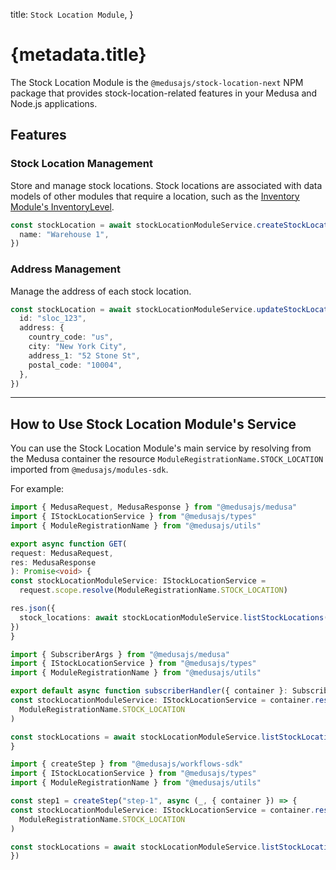 
  title: `Stock Location Module`,
}

# {metadata.title}

The Stock Location Module is the `@medusajs/stock-location-next` NPM package that provides stock-location-related features in your Medusa and Node.js applications.

## Features

### Stock Location Management

Store and manage stock locations. Stock locations are associated with data models of other modules that require a location, such as the [Inventory Module's InventoryLevel](../inventory/concepts/page.mdx#inventory-level).

```ts
const stockLocation = await stockLocationModuleService.createStockLocations({
  name: "Warehouse 1",
})
```

### Address Management

Manage the address of each stock location.

```ts
const stockLocation = await stockLocationModuleService.updateStockLocations({
  id: "sloc_123",
  address: {
    country_code: "us",
    city: "New York City",
    address_1: "52 Stone St",
    postal_code: "10004",
  },
})
```

---

## How to Use Stock Location Module's Service

You can use the Stock Location Module's main service by resolving from the Medusa container the resource `ModuleRegistrationName.STOCK_LOCATION` imported from `@medusajs/modules-sdk`.

For example:

<CodeTabs groupId="resource-type">
  <CodeTab label="API Route" value="api-route">

  ```ts title="src/api/store/custom/route.ts"
  import { MedusaRequest, MedusaResponse } from "@medusajs/medusa"
  import { IStockLocationService } from "@medusajs/types"
  import { ModuleRegistrationName } from "@medusajs/utils"

export async function GET(
  request: MedusaRequest,
  res: MedusaResponse
): Promise<void> {
  const stockLocationModuleService: IStockLocationService =
    request.scope.resolve(ModuleRegistrationName.STOCK_LOCATION)

  res.json({
    stock_locations: await stockLocationModuleService.listStockLocations({}),
  })
}
```

  </CodeTab>
  <CodeTab label="Subscriber" value="subscribers">

  ```ts title="src/subscribers/custom-handler.ts"
  import { SubscriberArgs } from "@medusajs/medusa"
  import { IStockLocationService } from "@medusajs/types"
  import { ModuleRegistrationName } from "@medusajs/utils"

export default async function subscriberHandler({ container }: SubscriberArgs) {
  const stockLocationModuleService: IStockLocationService = container.resolve(
    ModuleRegistrationName.STOCK_LOCATION
  )

  const stockLocations = await stockLocationModuleService.listStockLocations({})
}
```

  </CodeTab>
  <CodeTab label="Workflow Step" value="workflow-step">

  ```ts title="src/workflows/hello-world/step1.ts"
  import { createStep } from "@medusajs/workflows-sdk"
  import { IStockLocationService } from "@medusajs/types"
  import { ModuleRegistrationName } from "@medusajs/utils"

const step1 = createStep("step-1", async (_, { container }) => {
  const stockLocationModuleService: IStockLocationService = container.resolve(
    ModuleRegistrationName.STOCK_LOCATION
  )

  const stockLocations = await stockLocationModuleService.listStockLocations({})
})
```

  </CodeTab>
</CodeTabs>
